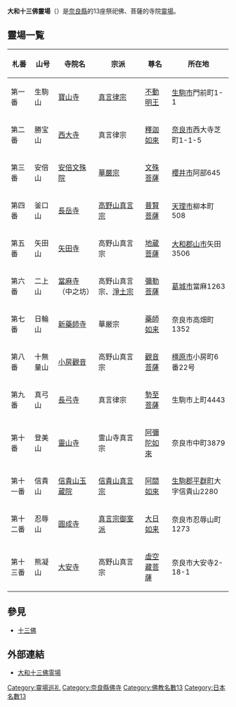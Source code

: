 '''大和十三佛靈場'''（{{jpn|j=大和十三仏霊場|hg=やまとじゅうさんぶつれいじょう}}）是[[奈良縣|奈良縣]]的13座祭祀佛、菩薩的寺院[[靈場|靈場]]。

== 靈場一覧 ==
{| border="1" cellpadding="2" cellspacing="0"
|-style="background-color:#9999ff"
! 札番 !! 山号 !! 寺院名 !! 宗派 !! 尊名 !! 所在地
|-
!第一番
| 生駒山 || [[寶山寺_(奈良縣)|寶山寺]] || [[真言律宗|真言律宗]] || [[不動明王|不動明王]] || [[生駒市|生駒市]]門前町1-1
|-
!第二番
| 勝宝山 || [[西大寺_(奈良市)|西大寺]] || 真言律宗 || [[釋迦如來|釋迦如來]] || [[奈良市|奈良市]]西大寺芝町1-1-5
|-
!第三番
| 安倍山 || [[安倍文殊院|安倍文殊院]] || [[華嚴宗|華嚴宗]] || [[文殊菩薩|文殊菩薩]] || [[櫻井市|櫻井市]]阿部645
|-
!第四番
| 釜口山 || [[長岳寺|長岳寺]] || [[高野山真言宗|高野山真言宗]] || [[普賢菩薩|普賢菩薩]] || [[天理市|天理市]]柳本町508
|-
!第五番
| 矢田山 || [[矢田寺|矢田寺]] || 高野山真言宗 || [[地蔵菩薩|地蔵菩薩]] || [[大和郡山市|大和郡山市]]矢田3506
|-
!第六番
| 二上山 || [[當麻寺|當麻寺]]（中之坊） || 高野山真言宗、[[淨土宗|淨土宗]] || [[彌勒菩薩|彌勒菩薩]] || [[葛城市|葛城市]]當麻1263
|-
!第七番
| 日輪山 || [[新藥師寺|新藥師寺]] || 華厳宗 || [[藥師如来|藥師如来]] || 奈良市高畑町1352
|-
!第八番
| 十無量山 || [[小房觀音|小房觀音]] || 高野山真言宗 || [[觀音菩薩|觀音菩薩]] || [[橿原市|橿原市]]小房町6番22号
|-
!第九番
| 真弓山 || [[長弓寺|長弓寺]] || 真言律宗 || [[勢至菩薩|勢至菩薩]] || 生駒市上町4443
|-
!第十番
| 登美山 || [[靈山寺_(奈良市)|靈山寺]] || 霊山寺真言宗 || [[阿彌陀如來|阿彌陀如來]] || 奈良市中町3879
|-
!第十一番
| 信貴山 || [[信貴山玉蔵院|信貴山玉蔵院]] || [[信貴山真言宗|信貴山真言宗]] || [[阿閦佛|阿閦如來]] || [[生駒郡|生駒郡]][[平群町|平群町]]大字信貴山2280
|-
!第十二番
| 忍辱山 || [[圓成寺|圓成寺]] || [[真言宗御室派|真言宗御室派]] || [[大日如来|大日如来]] || 奈良市忍辱山町1273
|-
!第十三番
| 熊凝山 || [[大安寺_(奈良市)|大安寺]] || 高野山真言宗 || [[虛空藏菩薩|虛空藏菩薩]] || 奈良市大安寺2-18-1
|}

== 參見==
* [[十三佛|十三佛]]

== 外部連結 ==
* [http://www.13butu.com/ 大和十三佛霊場] {{Wayback|url=http://www.13butu.com/ |date=20200701022945 }}

[[Category:靈場巡礼|Category:靈場巡礼]]
[[Category:奈良縣佛寺|Category:奈良縣佛寺]]
[[Category:佛教名數13|Category:佛教名數13]]
[[Category:日本名數13|Category:日本名數13]]